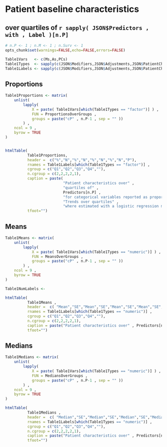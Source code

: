 

# Patient baseline characteristics
## over quartiles of `r sapply( JSON$Predictors , with , Label )[n.P]`


```r
# n.P <- 1 ; n.M <- 1 ; n.Surv <- 1
opts_chunk$set(warnings=FALSE,echo=FALSE,errors=FALSE)

Table1Vars   <- c(Ms,As,PCs)
Table1Types  <- sapply(c(JSON$Modifiers,JSON$Adjustments,JSON$PatientCharacteristics) , with , Type )
Table1Labels <- sapply(c(JSON$Modifiers,JSON$Adjustments,JSON$PatientCharacteristics) , with , Label )


``` 



## Proportions

```r

Table1Proportions <- matrix(
    unlist(
        lapply(
            X = paste( Table1Vars[which(Table1Types == "factor")] ) ,
            FUN = ProportionsOverGroups ,
            groups = paste("cP" , n.P-1 , sep = "" ))
        ) ,
    ncol = 9 ,
    byrow = TRUE
)


htmlTable(
          Table1Proportions,
          header =  c("%","N","%","N","%","N","%","N","P"),
          rnames = Table1Labels[which(Table1Types == "factor")] ,
          cgroup = c("Q1","Q2","Q3","Q4",""),
          n.cgroup = c(2,2,2,2,1), 
          caption = paste(
                          "Patient characteristics over" ,
                          "quartiles of" ,
                          Predictors[n.P] ,
                          "for categorical variables reported as proportions (counts)." ,
                          "Trends over quartiles" ,
                          "where estimated with a logistic regression model.") ,
          tfoot="")

``` 
    

    

## Means    

```r

Table1Means <- matrix(
    unlist(
        lapply(
            X = paste( Table1Vars[which(Table1Types == "numeric")] ) ,
            FUN = MeansOverGroups ,
            groups = paste("cP" , n.P-1 , sep = "" ))
        ) ,
    ncol = 9 ,
    byrow = TRUE
)

Table1NumLabels <- 

htmlTable(
          Table1Means ,
          header =  c( "Mean","SE","Mean","SE","Mean","SE","Mean","SE","P" ),
          rnames = Table1Labels[which(Table1Types == "numeric")] ,
          cgroup = c("Q1","Q2","Q3","Q4",""),
          n.cgroup = c(2,2,2,2,1), 
          caption = paste("Patient characteristics over" , Predictors[n.P] , "quartiles for continuous variables reported as mean (standard error). Standard errors and p for trend over quartiles were estimated with general linear models.") ,
          tfoot="")


```
    

## Medians

```r

Table1Medians <- matrix(
    unlist(
        lapply(
            X = paste( Table1Vars[which(Table1Types == "numeric")] ) ,
            FUN = MediansOverGroups ,
            groups = paste("cP" , n.P-1 , sep = "" ))
        ) ,
    ncol = 9 ,
    byrow = TRUE
)

htmlTable(
          Table1Medians ,
          header =  c( "Median","SE","Median","SE","Median","SE","Median","SE","P" ),
          rnames = Table1Labels[which(Table1Types == "numeric")] ,
          cgroup = c("Q1","Q2","Q3","Q4",""),
          n.cgroup = c(2,2,2,2,1), 
          caption = paste("Patient characteristics over" , Predictors[n.P] , "quartiles for continuous variables reported as median (standard error). Standard errors and p for trend over quartiles were estimated with median regression models.") ,
          tfoot="")

``` 
